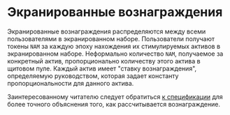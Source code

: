 # Экранированные вознаграждения

Экранированные вознаграждения распределяются между всеми пользователями в экранированном наборе. Пользователи получают токены `NAM` за каждую эпоху нахождения их стимулируемых активов в экранированном наборе. Неформально количество `NAM`, получаемое за конкретный актив, пропорционально количеству этого актива в щитовом пуле. Каждый актив имеет "ставку вознаграждения", определяемую руководством, которая задает константу пропорциональности для данного актива.

Заинтересованному читателю следует обратиться [к спецификации](https://specs.namada.net/economics/proof-of-stake) для более точного объяснения того, как рассчитывается вознаграждение.